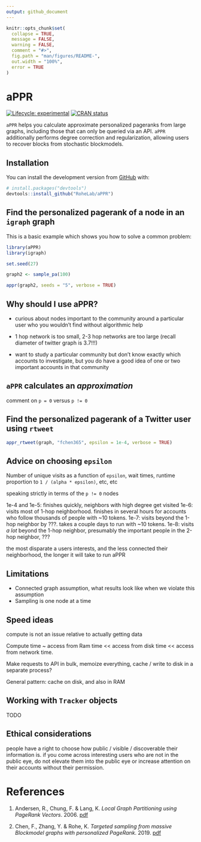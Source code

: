 ```yaml
---
output: github_document
---
```


<!-- README.md is generated from README.Rmd. Please edit that file -->

```r
knitr::opts_chunk$set(
  collapse = TRUE,
  message = FALSE,
  warning = FALSE,
  comment = "#>",
  fig.path = "man/figures/README-",
  out.width = "100%",
  error = TRUE
)
```

# aPPR

<!-- badges: start -->
[![Lifecycle: experimental](https://img.shields.io/badge/lifecycle-experimental-orange.svg)](https://www.tidyverse.org/lifecycle/#experimental)
[![CRAN status](https://www.r-pkg.org/badges/version/aPPR)](https://CRAN.R-project.org/package=aPPR)
<!-- badges: end -->

`aPPR` helps you calculate approximate personalized pageranks from large graphs, including those that can only be queried via an API. `aPPR` additionally performs degree correction and regularization, allowing users to recover blocks from stochastic blockmodels.

## Installation

You can install the development version from [GitHub](https://github.com/) with:

``` r
# install.packages("devtools")
devtools::install_github("RoheLab/aPPR")
```

## Find the personalized pagerank of a node in an `igraph` graph

This is a basic example which shows you how to solve a common problem:

```r
library(aPPR)
library(igraph)

set.seed(27)

graph2 <- sample_pa(100)

appr(graph2, seeds = "5", verbose = TRUE)
```

## Why should I use aPPR?

- curious about nodes important to the community around a particular user who you wouldn't find without algorithmic help

- 1 hop network is too small, 2-3 hop networks are too large (recall diameter of twitter graph is 3.7!!!)

- want to study a particular community but don't know exactly which accounts to investigate, but you do have a good idea of one or two important accounts in that community

## `aPPR` calculates an *approximation*

comment on `p = 0` versus `p != 0`

## Find the personalized pagerank of a Twitter user using `rtweet`

```r
appr_rtweet(graph, "fchen365", epsilon = 1e-4, verbose = TRUE)
```

## Advice on choosing `epsilon`

Number of unique visits as a function of `epsilon`, wait times, runtime proportion to `1 / (alpha * epsilon)`, etc, etc

speaking strictly in terms of the `p != 0` nodes

1e-4 and 1e-5: finishes quickly, neighbors with high degree get visited
1e-6: visits most of 1-hop neighborhood. finishes in several hours for accounts who follow thousands of people with ~10 tokens.
1e-7: visits beyond the 1-hop neighbor by ???. takes a couple days to run with ~10 tokens.
1e-8: visits *a lot* beyond the 1-hop neighbor, presumably the important people in the 2-hop neighbor, ???

the most disparate a users interests, and the less connected their neighborhood, the longer it will take to run aPPR

## Limitations

- Connected graph assumption, what results look like when we violate this assumption
- Sampling is one node at a time

## Speed ideas

compute is not an issue relative to actually getting data

Compute time ~ access from Ram time << access from disk time << access from network time.

Make requests to API in bulk, memoize everything, cache / write to disk in a separate process?

General pattern: cache on disk, and also in RAM

## Working with `Tracker` objects

TODO

## Ethical considerations

people have a right to choose how public / visible / discoverable their information is. if you come across interesting users who are not in the public eye, do not elevate them into the public eye or increase attention on their accounts without their permission.

# References

1. Andersen, R., Chung, F. & Lang, K. *Local Graph Partitioning using PageRank Vectors*. 2006. [pdf][andersen]

2. Chen, F., Zhang, Y. & Rohe, K. *Targeted sampling from massive Blockmodel graphs with personalized PageRank*. 2019. [pdf][chen]

[andersen]: http://www.leonidzhukov.net/hse/2015/networks/papers/andersen06localgraph.pdf
[chen]: https://arxiv.org/abs/1910.12937
